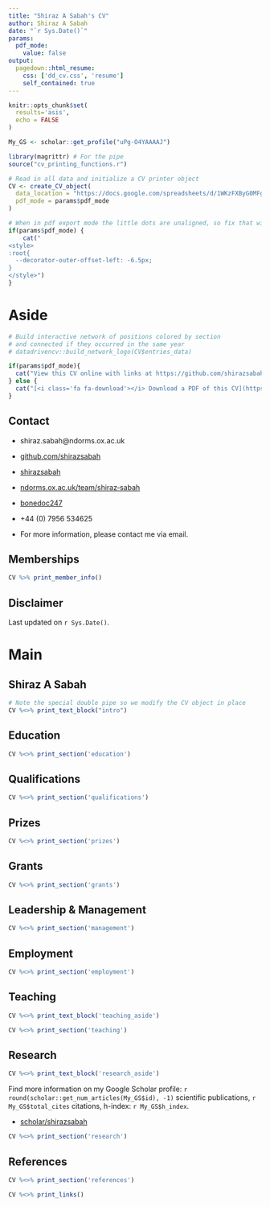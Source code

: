 ```yaml
---
title: "Shiraz A Sabah's CV"
author: Shiraz A Sabah
date: "`r Sys.Date()`"
params:
  pdf_mode:
    value: false
output:
  pagedown::html_resume:
    css: ['dd_cv.css', 'resume']
    self_contained: true
---
```


```r
knitr::opts_chunk$set(
  results='asis', 
  echo = FALSE
)

My_GS <- scholar::get_profile("uPg-O4YAAAAJ") 

library(magrittr) # For the pipe
source("cv_printing_functions.r")

# Read in all data and initialize a CV printer object
CV <- create_CV_object(
  data_location = "https://docs.google.com/spreadsheets/d/1WKzFXByG0MFgV6GuYAoEvNdv6NJqxAoc0eGi7Alu7H8/edit?usp=sharing",  
  pdf_mode = params$pdf_mode
)

```


```r
# When in pdf export mode the little dots are unaligned, so fix that with some conditional CSS.
if(params$pdf_mode) {
    cat("
<style>
:root{
  --decorator-outer-offset-left: -6.5px;
}
</style>")
}
```


Aside
================================================================================

```r
# Build interactive network of positions colored by section
# and connected if they occurred in the same year
# datadrivencv::build_network_logo(CV$entries_data)
```


```r
if(params$pdf_mode){
  cat("View this CV online with links at https://github.com/shirazsabah/cv/blob/main/cv.html")
} else {
  cat("[<i class='fa fa-download'></i> Download a PDF of this CV](https://github.com/shirazsabah/cv/blob/main/cv.pdf)")
}
```

Contact {#contact}
--------------------------------------------------------------------------------

- <i class="fa fa-envelope"></i> shiraz.sabah@ndorms.ox.ac.uk
- <i class="fa fa-github"></i> [github.com/shirazsabah](https://github.com/shirazsabah)
- <i class="fa fa-linkedin"></i> [shirazsabah](https://www.linkedin.com/in/shiraz‑sabah‑157863177)
- <i class="fa fa-home"></i> [ndorms.ox.ac.uk/team/shiraz‑sabah](https://www.ndorms.ox.ac.uk/team/shiraz‑sabah)
- <i class="fa fa-twitter"></i> [bonedoc247](https://twitter.com/bonedoc247)
- <i class="fa fa-phone"></i> +44 (0) 7956 534625

- For more information, please contact me via email.


Memberships {#member}
--------------------------------------------------------------------------------

```r
CV %>% print_member_info()
```



Disclaimer {#disclaimer}
--------------------------------------------------------------------------------

Last updated on `r Sys.Date()`.



Main
================================================================================

Shiraz A Sabah {#title}
--------------------------------------------------------------------------------

```r
# Note the special double pipe so we modify the CV object in place
CV %<>% print_text_block("intro") 
```



Education {data-icon=graduation-cap data-concise=true}
--------------------------------------------------------------------------------

```r
CV %<>% print_section('education')
```



Qualifications {data-icon=award data-concise=true}
--------------------------------------------------------------------------------

```r
CV %<>% print_section('qualifications')
```



Prizes {data-icon=trophy data-concise=true}
--------------------------------------------------------------------------------

```r
CV %<>% print_section('prizes')
```



Grants {data-icon=laptop data-concise=true}
--------------------------------------------------------------------------------

```r
CV %<>% print_section('grants')
```



Leadership & Management {data-icon=suitcase data-concise=true}
--------------------------------------------------------------------------------

```r
CV %<>% print_section('management')
```



Employment {data-icon=stethoscope data-concise=true}
--------------------------------------------------------------------------------

```r
CV %<>% print_section('employment')
```



Teaching {data-icon=chalkboard-teacher data-concise=true}
--------------------------------------------------------------------------------

::: aside
```r
CV %<>% print_text_block('teaching_aside')
```
:::

```r
CV %<>% print_section('teaching')
```



Research {data-icon=chart-line data-concise=true}
--------------------------------------------------------------------------------

::: aside
```r
CV %<>% print_text_block('research_aside')
```

Find more information on my Google Scholar profile: `r round(scholar::get_num_articles(My_GS$id), -1)` scientific publications, `r My_GS$total_cites` citations, h-index: `r My_GS$h_index`.

- <i class="fa fa-link"></i> [scholar/shirazsabah](https://scholar.google.co.uk/citations?user=uPg-O4YAAAAJ&hl=en&oi=ao)
:::

```r
CV %<>% print_section('research')
```



References {data-icon=book data-concise=true}
--------------------------------------------------------------------------------

```r
CV %<>% print_section('references')
```


```r
CV %<>% print_links()
```

